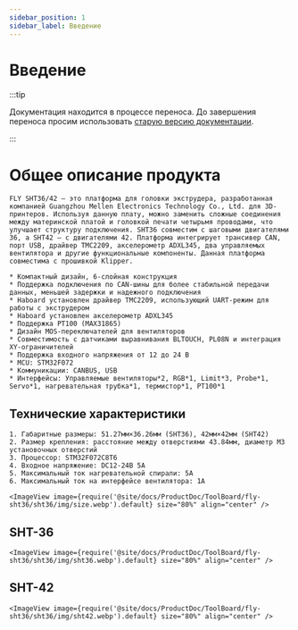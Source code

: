 ```yaml
---
sidebar_position: 1
sidebar_label: Введение
---
```




# Введение

:::tip

Документация находится в процессе переноса. До завершения переноса просим использовать [старую версию документации](https://mellow.klipper.cn/#/).

:::

# Общее описание продукта

    FLY SHT36/42 — это платформа для головки экструдера, разработанная компанией Guangzhou Mellen Electronics Technology Co., Ltd. для 3D-принтеров. Используя данную плату, можно заменить сложные соединения между материнской платой и головкой печати четырьмя проводами, что улучшает структуру подключения. SHT36 совместим с шаговыми двигателями 36, а SHT42 — с двигателями 42. Платформа интегрирует трансивер CAN, порт USB, драйвер TMC2209, акселерометр ADXL345, два управляемых вентилятора и другие функциональные компоненты. Данная платформа совместима с прошивкой Klipper.

    * Компактный дизайн, 6-слойная конструкция
    * Поддержка подключения по CAN-шины для более стабильной передачи данных, меньшей задержки и надежного подключения
    * Наboard установлен драйвер TMC2209, использующий UART-режим для работы с экструдером
    * Наboard установлен акселерометр ADXL345
    * Поддержка PT100 (MAX31865)
    * Дизайн MOS-переключателей для вентиляторов
    * Совместимость с датчиками выравнивания BLTOUCH, PL08N и интеграция XY-ограничителей
    * Поддержка входного напряжения от 12 до 24 В
    * MCU: STM32F072
    * Коммуникации: CANBUS, USB
    * Интерфейсы: Управляемые вентиляторы*2, RGB*1, Limit*3, Probe*1, Servo*1, нагревательная трубка*1, термистор*1, PT100*1

## Технические характеристики

    1. Габаритные размеры: 51.27мм×36.26мм (SHT36), 42мм×42мм (SHT42)
    2. Размер крепления: расстояние между отверстиями 43.84мм, диаметр M3 установочных отверстий
    3. Процессор: STM32F072C8T6
    4. Входное напряжение: DC12-24В 5А
    5. Максимальный ток нагревательной спирали: 5А
    6. Максимальный ток на интерфейсе вентилятора: 1А

    <ImageView image={require('@site/docs/ProductDoc/ToolBoard/fly-sht36/sht36/img/size.webp').default} size="80%" align="center" />

## SHT-36

    <ImageView image={require('@site/docs/ProductDoc/ToolBoard/fly-sht36/sht36/img/sht36.webp').default} size="80%" align="center" />

## SHT-42

    <ImageView image={require('@site/docs/ProductDoc/ToolBoard/fly-sht36/sht36/img/sht42.webp').default} size="80%" align="center" />
